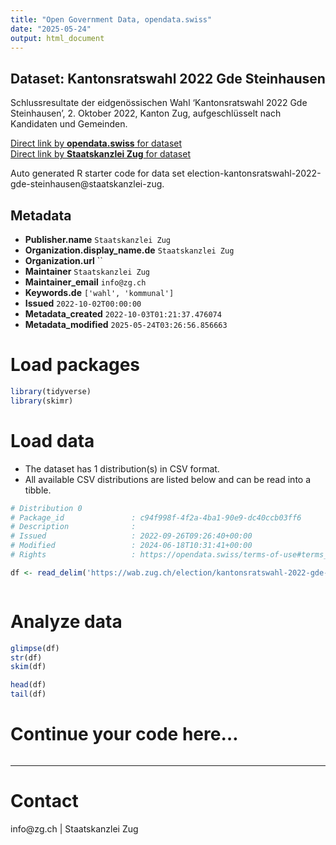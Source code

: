 ```yaml
---
title: "Open Government Data, opendata.swiss"
date: "2025-05-24"
output: html_document
---
```


## Dataset: Kantonsratswahl 2022 Gde Steinhausen

Schlussresultate der eidgenössischen Wahl 'Kantonsratswahl 2022 Gde Steinhausen', 2. Oktober 2022, Kanton Zug, aufgeschlüsselt nach Kandidaten und Gemeinden.

[Direct link by **opendata.swiss** for dataset](https://opendata.swiss/de/dataset/kantonsratswahl-2022-gde-steinhausen)<br>
[Direct link by **Staatskanzlei Zug** for dataset](https://wab.zug.ch/election/kantonsratswahl-2022-gde-steinhausen/data)

Auto generated R starter code for data set election-kantonsratswahl-2022-gde-steinhausen@staatskanzlei-zug.

## Metadata

- **Publisher.name** `Staatskanzlei Zug`
- **Organization.display_name.de** `Staatskanzlei Zug`
- **Organization.url** ``
- **Maintainer** `Staatskanzlei Zug`
- **Maintainer_email** `info@zg.ch`
- **Keywords.de** `['wahl', 'kommunal']`
- **Issued** `2022-10-02T00:00:00`
- **Metadata_created** `2022-10-03T01:21:37.476074`
- **Metadata_modified** `2025-05-24T03:26:56.856663`


# Load packages

```r

library(tidyverse)
library(skimr)

```

# Load data

-   The dataset has 1 distribution(s) in CSV format.
-   All available CSV distributions are listed below and can be read into a tibble.

```r

# Distribution 0
# Package_id               : c94f998f-4f2a-4ba1-90e9-dc40ccb03ff6
# Description              : 
# Issued                   : 2022-09-26T09:26:40+00:00
# Modified                 : 2024-06-18T10:31:41+00:00
# Rights                   : https://opendata.swiss/terms-of-use#terms_by

df <- read_delim('https://wab.zug.ch/election/kantonsratswahl-2022-gde-steinhausen/data-csv')



```

# Analyze data

```r

glimpse(df)
str(df)
skim(df)

head(df)
tail(df)

```

# Continue your code here...

```r

```

------------------------------------------------------------------------

# Contact

info@zg.ch | Staatskanzlei Zug
